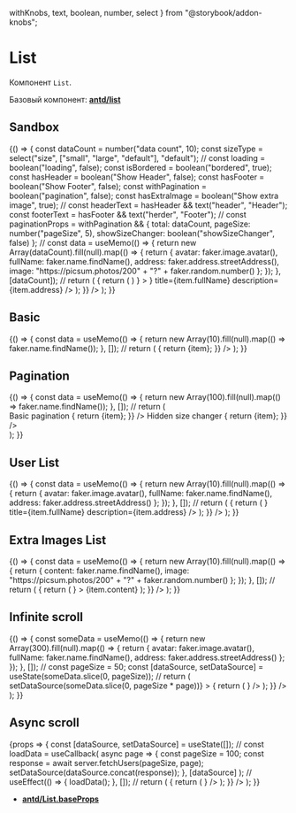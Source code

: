 
  withKnobs,
  text,
  boolean,
  number,
  select
} from "@storybook/addon-knobs";



<Meta title="Components/Lists/List" component={List} decorators={[withKnobs]} />

# List

Компонент `List`.

Базовый компонент: [**antd/list**](https://ant.design/components/list)

## Sandbox

<Preview>
  <Story name="Sandbox">
    {() => {
      const dataCount = number("data count", 10);
      const sizeType = select("size", ["small", "large", "default"], "default");
      //
      const loading = boolean("loading", false);
      const isBordered = boolean("bordered", true);
      const hasHeader = boolean("Show Header", false);
      const hasFooter = boolean("Show Footer", false);
      const withPagination = boolean("pagination", false);
      const hasExtraImage = boolean("Show extra image", true);
      //
      const headerText = hasHeader && text("header", "Header");
      const footerText = hasFooter && text("herder", "Footer");
      //
      const paginationProps = withPagination && {
        total: dataCount,
        pageSize: number("pageSize", 5),
        showSizeChanger: boolean("showSizeChanger", false)
      };
      //
      const data = useMemo(() => {
        return new Array(dataCount).fill(null).map(() => {
          return {
            avatar: faker.image.avatar(),
            fullName: faker.name.findName(),
            address: faker.address.streetAddress(),
            image: "https://picsum.photos/200" + "?" + faker.random.number()
          };
        });
      }, [dataCount]);
      //
      return (
        <List
          size={sizeType}
          loading={loading}
          dataSource={data}
          header={headerText}
          footer={footerText}
          bordered={isBordered}
          pagination={paginationProps}
          renderItem={item => {
            return (
              <List.Item
                extra={
                  hasExtraImage && (
                    <img height="100" width="150" src={item.image} />
                  )
                }
              >
                <List.Item.Meta
                  avatar={<Avatar src={item.avatar} />}
                  title={item.fullName}
                  description={item.address}
                />
              </List.Item>
            );
          }}
        />
      );
    }}
  </Story>
</Preview>

## Basic

<Preview>
  <Story name="Basic">
    {() => {
      const data = useMemo(() => {
        return new Array(10).fill(null).map(() => faker.name.findName());
      }, []);
      //
      return (
        <List
          dataSource={data}
          renderItem={item => {
            return <List.Item>{item}</List.Item>;
          }}
        />
      );
    }}
  </Story>
</Preview>

## Pagination

<Preview>
  <Story name="Pagination">
    {() => {
      const data = useMemo(() => {
        return new Array(100).fill(null).map(() => faker.name.findName());
      }, []);
      //
      return (
        <div>
          <Divider orientation="left">Basic pagination</Divider>
          <List
            pagination={{ defaultPageSize: 10 }}
            dataSource={data}
            renderItem={item => {
              return <List.Item>{item}</List.Item>;
            }}
          />
          <Divider orientation="left">Hidden size changer</Divider>
          <List
            pagination={{ showSizeChanger: false, pageSize: 10 }}
            dataSource={data}
            renderItem={item => {
              return <List.Item>{item}</List.Item>;
            }}
          />
        </div>
      );
    }}
  </Story>
</Preview>

## User List

<Preview>
  <Story name="User List">
    {() => {
      const data = useMemo(() => {
        return new Array(10).fill(null).map(() => {
          return {
            avatar: faker.image.avatar(),
            fullName: faker.name.findName(),
            address: faker.address.streetAddress()
          };
        });
      }, []);
      //
      return (
        <List
          dataSource={data}
          renderItem={item => {
            return (
              <List.Item>
                <List.Item.Meta
                  avatar={<Avatar src={item.avatar} />}
                  title={item.fullName}
                  description={item.address}
                />
              </List.Item>
            );
          }}
        />
      );
    }}
  </Story>
</Preview>

## Extra Images List

<Preview>
  <Story name="Extra Images List">
    {() => {
      const data = useMemo(() => {
        return new Array(10).fill(null).map(() => {
          return {
            content: faker.name.findName(),
            image: "https://picsum.photos/200" + "?" + faker.random.number()
          };
        });
      }, []);
      //
      return (
        <List
          dataSource={data}
          renderItem={item => {
            return (
              <List.Item
                extra={<img height="100" width="150" src={item.image} />}
              >
                {item.content}
              </List.Item>
            );
          }}
        />
      );
    }}
  </Story>
</Preview>

## Infinite scroll

<Preview>
  <Story name="Infinite scroll">
    {() => {
      const someData = useMemo(() => {
        return new Array(300).fill(null).map(() => {
          return {
            avatar: faker.image.avatar(),
            fullName: faker.name.findName(),
            address: faker.address.streetAddress()
          };
        });
      }, []);
      //
      const pageSize = 50;
      const [dataSource, setDataSource] = useState(someData.slice(0, pageSize));
      //
      return (
        <InfiniteScroll
          showLoader
          height={500}
          ref={scrollRef}
          maxPage={someData.length / pageSize}
          onBottom={page => setDataSource(someData.slice(0, pageSize * page))}
        >
          <List
            dataSource={dataSource}
            loading={!dataSource.length}
            renderItem={item => {
              return (
                <List.Item>
                  <List.Item.Meta
                    title={item.fullName}
                    description={item.address}
                    avatar={<Avatar src={item.avatar} />}
                  />
                </List.Item>
              );
            }}
          />
        </InfiniteScroll>
      );
    }}
  </Story>
</Preview>

## Async scroll

<Preview>
  <Story name="Async scroll">
    {props => {
      const [dataSource, setDataSource] = useState([]);
      //
      const loadData = useCallback(
        async page => {
          const pageSize = 100;
          const response = await server.fetchUsers(pageSize, page);
          setDataSource(dataSource.concat(response));
        },
        [dataSource]
      );
      //
      useEffect(() => {
        loadData();
      }, []);
      //
      return (
        <InfiniteScroll height={500} onBottom={loadData} showLoader>
          <List
            dataSource={dataSource}
            loading={!dataSource.length}
            renderItem={item => {
              return (
                <List.Item>
                  <List.Item.Meta
                    title={item.fullName}
                    description={item.address}
                    avatar={<Avatar src={item.avatar} />}
                  />
                </List.Item>
              );
            }}
          />
        </InfiniteScroll>
      );
    }}
  </Story>
</Preview>

- [**antd/List.baseProps**](https://ant.design/components/list/#List)

<Props of={_ListWithProps} />
